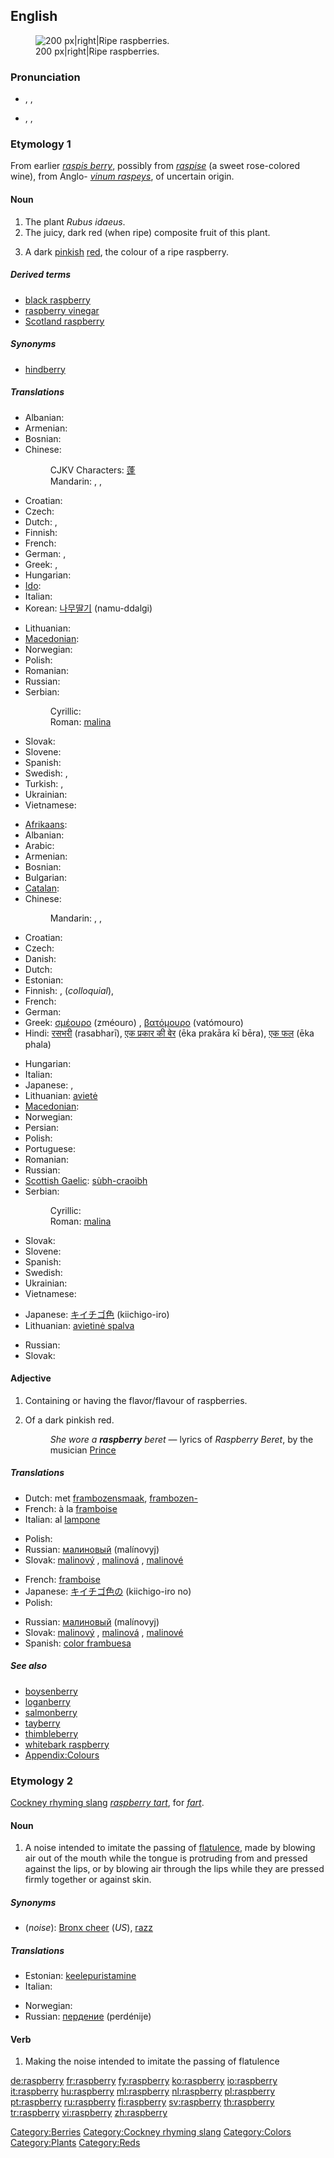 ==English==
{{wikipedia}}
[[Image:Raspberries05.jpg|thumb|200 px|right|Ripe raspberries.]]

===Pronunciation===
<!--Note that the "p" is silent-->
* {{a|UK}} {{enPR|räz'brē}}, {{IPA|/ˈrɑːzbri/}}, {{SAMPA|/"rA:zbri/}}
* {{a|US}} {{enPR|răz'bĕ"rē}}, {{IPA|/ˈræzˌbɛri/}}, {{SAMPA|/"r{z%bEri/}}

===Etymology 1===
From earlier ''[[raspis berry]]'', possibly from ''[[raspise]]'' (a sweet rose-colored wine), from Anglo-{{etyl|la}} ''[[vinum raspeys]]'', of uncertain origin.

====Noun====
{{en-noun|raspberries}}

# The plant ''Rubus idaeus''.
# The juicy, dark red (when ripe) composite fruit of this plant.
# {{colour}} A dark [[pinkish]] [[red]], the colour of a ripe raspberry.
#: {{color panel|B3346C}}

=====Derived terms=====
* [[black raspberry]]
* [[raspberry vinegar]]
* [[Scotland raspberry]]

=====Synonyms=====
* {{gloss|obsolete}} [[hindberry]]

=====Translations=====
{{trans-top|the plant ''Rubus idaeus''}}
* Albanian: {{t|sq|mjedër|xs=Albanian}}
* Armenian: {{t-|hy|ազնվամորի|tr=aznvamori}}
* Bosnian: {{t-|bs|malina|f}}
* Chinese:
*: CJKV Characters: [[蓬]]
*: Mandarin: {{t|cmn|懸鉤子|sc=Hani}},  {{t|cmn|悬钩子|tr=xuángōuzi|sc=Hani}}, {{t-|cmn|覆盆子|tr=fùpénzi|sc=Hani}}
* Croatian: {{t+|hr|malina|f|alt=màlina}}
* Czech: {{t+|cs|malina|f}}
* Dutch: {{t|nl|frambozenstruik|m}}, {{t+|nl|framboos|m}}
* Finnish: {{t+|fi|vadelma}}
* French: {{t+|fr|framboisier|m}}
* German: {{t+|de|Himbeere|f}}, {{t|de|Himbeerstrauch|m}}
* Greek: {{t|el|σμεουριά|f|tr=zmeouriá}}, {{t|el|βατομουριά|f|tr=vatomouriá}}
* Hungarian: {{t+|hu|málna}}
* [[Ido]]: {{t+|io|frambo|xs=Ido}}
* Italian: {{t+|it|lampone|m}}
* Korean: [[나무딸기]] (namu-ddalgi)
{{trans-mid}}
* Lithuanian: {{t|lt|avietė|f|xs=Lithuanian}}
* [[Macedonian]]: {{t-|mk|малина|f|tr=málina}}
* Norwegian: {{t|no|bringebærbusk|m}}
* Polish: {{t+|pl|malina|f}}
* Romanian: {{t|ro|zmeur|m}}
* Russian: {{t+|ru|малина|f|tr=malína}}
* Serbian:
*: Cyrillic: {{t-|sr|малина|f|sc=Cyrl}}
*: Roman: [[malina#Serbian|malina]] {{f}}
* Slovak: {{t-|sk|malina|f}}
* Slovene: {{t+|sl|malina|f}}
* Spanish: {{t|es|frambueso|m}}
* Swedish: {{t|sv|hallonbuske|c}}, {{t|sv|hallonsnår|n}}
* Turkish: {{t+|tr|ahududu}}, {{t-|tr|frambuaz}}
* Ukrainian: {{t-|uk|малина|f|tr=malína|xs=Ukrainian}}
* Vietnamese: {{t|vi|mâm xôi|xs=Vietnamese}}
{{trans-bottom}}

{{trans-top|the fruit of ''Rubus idaeus''}}
* [[Afrikaans]]: {{t+|af|framboos|xs=Afrikaans}}
* Albanian: {{t|sq|manaferrë|f|xs=Albanian}}
* Arabic: {{t|ar|توت العليق|m|tr=tuut al-3allayq}}
* Armenian: {{t-|hy|ազնվամորի|tr=aznvamori}}
* Bosnian: {{t-|bs|malina|f}}
* Bulgarian: {{t-|bg|малина|f|tr=malína}}
* [[Catalan]]: {{t+|ca|gerd|m}}
* Chinese:
*: Mandarin: {{t-|cmn|覆盆子|tr=fùpénzi|sc=Hani}}, {{t|cmn|懸鉤子|sc=Hani}},  {{t|cmn|悬钩子|tr=xuángōuzi|sc=Hani}}
* Croatian: {{t+|hr|malina|f|alt=màlina}}
* Czech: {{t+|cs|malina|f}}
* Danish: {{t|da|hindbær}}
* Dutch: {{t+|nl|framboos|m}}
* Estonian: {{t-|et|vaarikas}}
* Finnish: {{t+|fi|vadelma}}, {{t+|fi|vattu}} (''colloquial''),  {{t+|fi|vadelma}}
* French: {{t+|fr|framboise|f}}
* German: {{t+|de|Himbeere|f}}
* Greek: [[σμέουρο]] (zméouro) {{n}}, [[βατόμουρο]] (vatómouro) {{n}}
* Hindi: [[रसभरी]] (rasabharī), [[एक प्रकार की बेर]] (ēka prakāra kī bēra), [[एक फल]] (ēka phala)
{{trans-mid}}
* Hungarian: {{t+|hu|málna}}
* Italian: {{t+|it|lampone|m}}
* Japanese: {{t|ja|キイチゴ|tr=kiíchigo}}, {{t|ja|ラズベリー|tr=rázuberī}}
* Lithuanian: [[avietė]] {{f}}
* [[Macedonian]]: {{t-|mk|малина|f|tr=málina}}
* Norwegian: {{t|no|bringebær|n}}
* Persian: {{t|fa|تمشک|tr=tameshk|xs=Persian}}
* Polish: {{t+|pl|malina|f}}
* Portuguese: {{t+|pt|framboesa|f}}
* Romanian: {{t+|ro|zmeură|f}}
* Russian: {{t+|ru|малина|f|tr=malína}}
* [[Scottish Gaelic]]: [[sùbh-craoibh]] {{f}}
* Serbian:
*: Cyrillic: {{t-|sr|малина|f|sc=Cyrl}}
*: Roman: [[malina#Serbian|malina]] {{f}}
* Slovak: {{t-|sk|malina|f}}
* Slovene: {{t+|sl|malina|f}}
* Spanish: {{t+|es|frambuesa|f}}
* Swedish: {{t+|sv|hallon|n}}
* Ukrainian: {{t-|uk|малина|f|tr=malína|xs=Ukrainian}}
* Vietnamese: {{t|vi|mâm xôi|xs=Vietnamese}}
{{trans-bottom}}

{{trans-top|the colour}}
* Japanese: [[キイチゴ色]] (kiichigo-iro)
* Lithuanian: [[avietinė spalva]] {{m}}
{{trans-mid}}
* Russian: {{t+|ru|малиновый|tr=malínovyj}}
* Slovak: {{t-|sk|malinový}}
{{trans-bottom}}

====Adjective====
{{en-adj|-}}

# Containing or having the flavor/flavour of raspberries.
# {{color}} Of a dark pinkish red.
#: ''She wore a '''raspberry''' beret'' &mdash; lyrics of ''Raspberry Beret'', by the musician [[w:Prince_(artist)|Prince]]

=====Translations=====
{{trans-top|containing or having the flavor/flavour of raspherries}}
* Dutch: met [[frambozensmaak]], [[frambozen-]]
* French: à la [[framboise]]
* Italian: al [[lampone]]
{{trans-mid}}
* Polish: {{t-|pl|malinowy|m}}
* Russian: [[малиновый]] (malínovyj)
* Slovak: [[malinový]] {{m}}, [[malinová]] {{f}}, [[malinové]] {{n}}
{{trans-bottom}}

{{trans-top|the colour}}
* French: [[framboise]] {{inv}}
* Japanese: [[キイチゴ色]]の (kiichigo-iro no)
* Polish: {{t-|pl|malinowy|m}}
{{trans-mid}}
* Russian: [[малиновый]] (malínovyj)
* Slovak: [[malinový]] {{m}}, [[malinová]] {{f}}, [[malinové]] {{n}}
* Spanish: [[color frambuesa]] {{inv}}
{{trans-bottom}}

=====See also=====
* [[boysenberry]]
* [[loganberry]]
* [[salmonberry]]
* [[tayberry]]
* [[thimbleberry]]
* [[whitebark raspberry]]
* [[Appendix:Colours]]

===Etymology 2===
[[Cockney rhyming slang]] ''[[raspberry tart]]'', for ''[[fart]]''.

====Noun====
{{en-noun|raspberries}}

# {{colloquial}} A noise intended to imitate the passing of [[flatulence]], made by blowing air out of the mouth while the tongue is protruding from and pressed against the lips, or by blowing air through the lips while they are pressed firmly together or against skin.

=====Synonyms=====
* (''noise''): [[Bronx cheer]] (''US''), [[razz]]

=====Translations=====
{{trans-top|noise imitative of a fart}}
* Estonian: [[keelepuristamine]]
* Italian: {{t-|it|pernacchia|f}}
{{trans-mid}}
* Norwegian: {{t-|no|prompelyd|m}}
* Russian: [[пердение]] (perdénije) {{n}}
{{trans-bottom}}

====Verb====
{{en-verb|raspberr|i|ed}}

# {{colloquial}} Making the noise intended to imitate the passing of flatulence

[[Category:Berries]]
[[Category:Cockney rhyming slang]]
[[Category:Colors]]
[[Category:Plants]]
[[Category:Reds]]

[[de:raspberry]]
[[fr:raspberry]]
[[fy:raspberry]]
[[ko:raspberry]]
[[io:raspberry]]
[[it:raspberry]]
[[hu:raspberry]]
[[ml:raspberry]]
[[nl:raspberry]]
[[pl:raspberry]]
[[pt:raspberry]]
[[ru:raspberry]]
[[fi:raspberry]]
[[sv:raspberry]]
[[th:raspberry]]
[[tr:raspberry]]
[[vi:raspberry]]
[[zh:raspberry]]